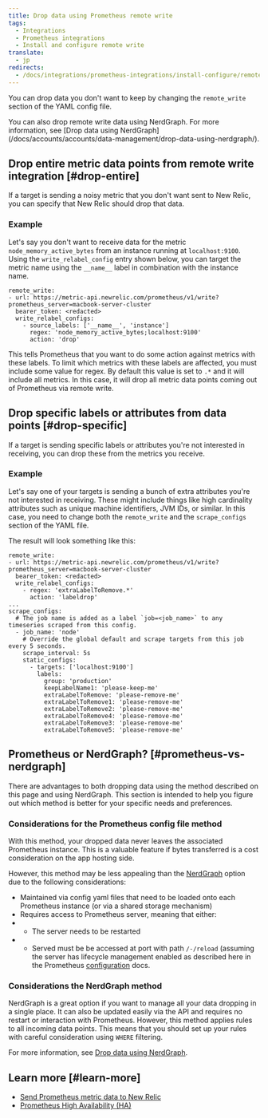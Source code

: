 ```yaml
---
title: Drop data using Prometheus remote write 
tags:
  - Integrations
  - Prometheus integrations
  - Install and configure remote write
translate:
  - jp
redirects:
  - /docs/integrations/prometheus-integrations/install-configure/remote-write-drop-data
---
```


You can drop data you don't want to keep by changing the `remote_write` section of the YAML config file.

<Callout variant="tip">
You can also drop remote write data using NerdGraph. For more information, see [Drop data using NerdGraph](/docs/accounts/accounts/data-management/drop-data-using-nerdgraph/).
</Callout>

## Drop entire metric data points from remote write integration [#drop-entire]

If a target is sending a noisy metric that you don't want sent to New Relic, you can specify that New Relic should drop that data. 

### Example 

Let's say you don't want to receive data for the metric `node_memory_active_bytes` from an instance running at `localhost:9100`. Using the `write_relabel_config` entry shown below, you can target the metric name using the `__name__` label in combination with the instance name.

```
remote_write:
- url: https://metric-api.newrelic.com/prometheus/v1/write?prometheus_server=macbook-server-cluster
  bearer_token: <redacted>
  write_relabel_configs:
    - source_labels: ['__name__', 'instance']
      regex: 'node_memory_active_bytes;localhost:9100'
      action: 'drop'
```

This tells Prometheus that you want to do some action against metrics with these labels. To limit which metrics with these labels are affected, you must include some value for regex. By default this value is set to `.*` and it will include all metrics. In this case, it will drop all metric data points coming out of Prometheus via remote write. 

## Drop specific labels or attributes from data points  [#drop-specific]

If a target is sending specific labels or attributes you're not interested in receiving, you can drop these from the metrics you receive. 

### Example

Let's say one of your targets is sending a bunch of extra attributes you're not interested in receiving. These might include things like high cardinality attributes such as unique machine identifiers, JVM IDs, or similar. In this case, you need to change both the `remote_write` and the `scrape_configs` section of the YAML file. 

The result will look something like this: 

```
remote_write:
- url: https://metric-api.newrelic.com/prometheus/v1/write?prometheus_server=macbook-server-cluster
  bearer_token: <redacted>
  write_relabel_configs:
    - regex: 'extraLabelToRemove.*'
      action: 'labeldrop'
...
scrape_configs:
  # The job name is added as a label `job=<job_name>` to any timeseries scraped from this config.
  - job_name: 'node'
    # Override the global default and scrape targets from this job every 5 seconds.
    scrape_interval: 5s
    static_configs:
      - targets: ['localhost:9100']
        labels:
          group: 'production'
          keepLabelName1: 'please-keep-me'
          extraLabelToRemove: 'please-remove-me'
          extraLabelToRemove1: 'please-remove-me'
          extraLabelToRemove2: 'please-remove-me'
          extraLabelToRemove4: 'please-remove-me'
          extraLabelToRemove3: 'please-remove-me'
          extraLabelToRemove5: 'please-remove-me'
```

## Prometheus or NerdGraph? [#prometheus-vs-nerdgraph]

There are advantages to both dropping data using the method described on this page and using NerdGraph. This section is intended to help you figure out which method is better for your specific needs and preferences. 

### Considerations for the Prometheus config file method

With this method, your dropped data never leaves the associated Prometheus instance. This is a valuable feature if bytes transferred is a cost consideration on the app hosting side.

However, this method may be less appealing than the [NerdGraph](/docs/accounts/accounts/data-management/drop-data-using-nerdgraph/) option due to the following considerations: 
- Maintained via config yaml files that need to be loaded onto each Prometheus instance (or via a shared storage mechanism) 
- Requires access to Prometheus server, meaning that either:
- - The server needs to be restarted
- - Served must be be accessed at port with path `/-/reload` (assuming the server has lifecycle management enabled as described here in the Prometheus [configuration](https://prometheus.io/docs/prometheus/latest/configuration/configuration/#configuration) docs. 

### Considerations the NerdGraph method

NerdGraph is a great option if you want to manage all your data dropping in a single place. It can also be updated easily via the API and requires no restart or interaction with Prometheus. However, this method applies rules to all incoming data points. This means that you should set up your rules with careful consideration using `WHERE` filtering. 

For more information, see [Drop data using NerdGraph](/docs/accounts/accounts/data-management/drop-data-using-nerdgraph/).


## Learn more [#learn-more]

- [Send Prometheus metric data to New Relic](/docs/integrations/prometheus-integrations/get-started/send-prometheus-metric-data-new-relic/)
- [Prometheus High Availability (HA)](/docs/integrations/prometheus-integrations/install-configure/prometheus-high-availability-ha/)